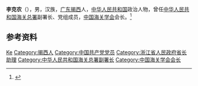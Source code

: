 {{Otheruses|other=名为李克农的无产阶级革命家|李克农}}

'''李克农'''（{{bd|1950年|4月}}），男，汉族，[[广东|广东]][[揭西|揭西]]人，[[中华人民共和国|中华人民共和国]]政治人物，曾任[[中华人民共和国海关总署|中华人民共和国海关总署]]副署长、党组成员，[[中国海关学会|中国海关学会]]会长。<ref>{{Cite web|title=盛光祖出任海关总署署长兼党组书记（图/简历）|url=http://www.china.com.cn/policy/txt/2008-03/21/content_13222138.htm|accessdate=|work=中国网|archiveurl=https://web.archive.org/web/20080322203250/http://www.china.com.cn/policy/txt/2008-03/21/content_13222138.htm|archivedate=2008-03-22|dead-url=no}}</ref>

== 参考资料 ==
{{reflist}}

{{中国人物小作品}}

{{Authority control}}
{{DEFAULTSORT:Li李}}
[[Category:李姓|Ke]]
[[Category:揭西人|Category:揭西人]]
[[Category:中国共产党党员|Category:中国共产党党员]]
[[Category:浙江省人民政府省长助理|Category:浙江省人民政府省长助理]]
[[Category:中华人民共和国海关总署副署长|Category:中华人民共和国海关总署副署长]]
[[Category:中国海关学会会长|Category:中国海关学会会长]]
{{国务院参事室特约研究员}}
